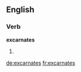 ==English==

===Verb===
'''excarnates'''

# {{third-person singular of|[[excarnate]]}}

[[de:excarnates]]
[[fr:excarnates]]